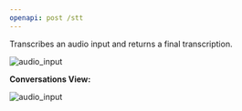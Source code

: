```yaml
---
openapi: post /stt
---
```


Transcribes an audio input and returns a final transcription.

![audio_input](/images/audio_input_1.png)

**Conversations View:**

![audio_input](/images/audio_input_2.png)
